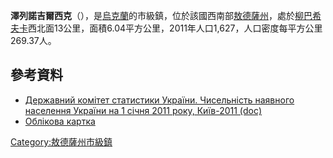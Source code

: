 {{No footnotes|time=2015-09-16T14:49:30+00:00}}
{{coord|47|52|22|N|30|5|52|E|scale:30000|display=title}}

'''澤列諾吉爾西克'''（{{lang-uk|Зеленогірське}}），是[[烏克蘭|烏克蘭]]的市級鎮，位於該國西南部[[敖德薩州|敖德薩州]]，處於[[柳巴希夫卡|柳巴希夫卡]]西北面13公里，面積6.04平方公里，2011年人口1,627，人口密度每平方公里269.37人。

==參考資料==
*[https://web.archive.org/web/20121010205321/http://stat6.stat.lviv.ua/PXWEB2007/ukr/publ/2011/chnas.zip Державний комітет статистики України. Чисельність наявного населення України на 1 січня 2011 року, Київ-2011 (doc)]
* [http://gska2.rada.gov.ua/pls/z7502/A005?rdat1=17.07.2008&rf7571=24511 Облікова картка]{{dead link|date=2018年3月 |bot=InternetArchiveBot |fix-attempted=yes }}

{{DEFAULTSORT:Зеленогірське}}
[[Category:敖德薩州市級鎮|Category:敖德薩州市級鎮]]


{{Odessa-geo-stub}}